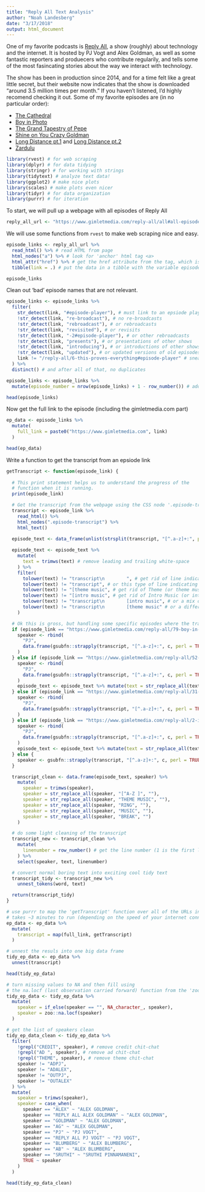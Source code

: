 ```yaml
---
title: "Reply All Text Analysis"
author: "Noah Landesberg"
date: "3/17/2018"
output: html_document
---
```


One of my favorite podcasts is [Reply All](https://www.gimletmedia.com/reply-all), a show (roughly) about technology and the internet. It is  hosted by PJ Vogt and Alex Goldman, as well as some fantastic reporters and produecers who contribute regularily, and tells some of the most fasincating stories about the way we interact with technology. 

The show has been in production since 2014, and for a time felt like a great little secret, but their website now indicates that the show is downloaded "around 3.5 million times per month." If you haven't listened, I'd highly recomend checking it out. Some of my favorite episodes are (in no particular order):

* [The Cathedral](https://www.gimletmedia.com/reply-all/50-the-cathedral#episode-player)  
* [Boy in Photo](https://www.gimletmedia.com/reply-all/79-boy-in-photo#episode-player)  
* [The Grand Tapestry of Pepe](https://www.gimletmedia.com/reply-all/77-the-grand-tapestry-of-pepe#episode-player)  
* [Shine on You Crazy Goldman](https://www.gimletmedia.com/reply-all/44-shine-on-you-crazy-goldman#episode-player)  
* [Long Distance pt.1](https://www.gimletmedia.com/reply-all/long-distance#episode-player) and [Long Distance pt.2](https://www.gimletmedia.com/reply-all/103-long-distance-part-ii#episode-player)  
* [Zardulu](https://www.gimletmedia.com/reply-all/zardulu#episode-player)  

```r
library(rvest) # for web scraping
library(dplyr) # for data tidying
library(stringr) # for working with strings
library(tidytext) # analyze text data!
library(ggplot2) # make nice plots
library(scales) # make plots even nicer
library(tidyr) # for data organization
library(purrr) # for iteration
```

To start, we will pull up a webpage with all episodes of Reply All
```r
reply_all_url <- "https://www.gimletmedia.com/reply-all/all#all-episodes-list"
```

We will use some functions from `rvest` to make web scraping nice and easy. 
```r
episode_links <- reply_all_url %>%
  read_html() %>% # read HTML from page
  html_nodes("a") %>% # look for 'anchor' html tag <a>
  html_attr("href") %>% # get the href attribute from the tag, which is where the hyperlink is stored
  tibble(link = .) # put the data in a tibble with the variable episode

episode_links
```
Clean out 'bad' episode names that are not relevant.

```r
episode_links <- episode_links %>%
  filter(
    str_detect(link, "#episode-player"), # must link to an epsiode player
    !str_detect(link, "re-broadcast"), # no re-broadcasts
    !str_detect(link, "rebroadcast"), # or rebroadcasts
    !str_detect(link, "revisited"), # or revisits
    !str_detect(link, "-2#episode-player"), # or other rebroadcasts
    !str_detect(link, "presents"), # or presentations of other shows
    !str_detect(link, "introducing"), # or introductions of other shows
    !str_detect(link, "updated"), # or updated versions of old episodes
    link != "/reply-all/6-this-proves-everything#episode-player" # sneaky update of an old episode
  ) %>%
  distinct() # and after all of that, no duplicates

episode_links <- episode_links %>% 
  mutate(episode_number = nrow(episode_links) + 1 - row_number()) # add in the episode number

head(episode_links)
```

Now get the full link to the episode (including the gimletmedia.com part)
```r
ep_data <- episode_links %>%
  mutate(
    full_link = paste0("https://www.gimletmedia.com", link)
  )

head(ep_data)
```

Write a function to get the transcript from an epsiode link
```r
getTranscript <- function(episode_link) {
  
  # This print statement helps us to understand the progress of the 
  # function when it is running.
  print(episode_link) 

  # Get the transcript from the webpage using the CSS node '.episode-transcript'
  transcript <- episode_link %>%
    read_html() %>%
    html_nodes(".episode-transcript") %>%
    html_text()

  episode_text <- data_frame(unlist(strsplit(transcript, "[^.a-z]+:", perl = T))) %>% setNames("text")
  
  episode_text <- episode_text %>% 
    mutate(
      text = trimws(text) # remove leading and trailing white-space
    ) %>%
    filter(
      tolower(text) != "transcript\n        ", # get rid of line indicating start of transcript
      tolower(text) != "transcript", # or this type of line indicating the start of transcript,
      tolower(text) != "[theme music", # get rid of Theme (or theme music)
      tolower(text) != "[intro music", # get rid of Intro Music (or intro music)
      tolower(text) != "transcript\n        [intro music", # or a mix of things
      tolower(text) != "transcript\n        [theme music" # or a different mix of things
    )

  # Ok this is gross, but handling some specific episodes where the transcript is not entered in a consistant way
  if (episode_link == "https://www.gimletmedia.com/reply-all/79-boy-in-photo#episode-player") {
    speaker <- rbind(
      "PJ", 
      data.frame(gsubfn::strapply(transcript, "[^.a-z]+:", c, perl = TRUE), stringsAsFactors = FALSE) %>% setNames("speaker")
    )
  } else if (episode_link == "https://www.gimletmedia.com/reply-all/52-raising-the-bar#episode-player") {
    speaker <- rbind(
      "PJ", 
      data.frame(gsubfn::strapply(transcript, "[^.a-z]+:", c, perl = TRUE), stringsAsFactors = FALSE) %>% setNames("speaker")
    )    
    episode_text <- episode_text %>% mutate(text = str_replace_all(text, "Transcript\n        PJ Vogt: ", ""))
  } else if (episode_link == "https://www.gimletmedia.com/reply-all/31-bonus-the-reddit-implosion-explainer#episode-player") {
    speaker <- rbind(
      "PJ", 
      data.frame(gsubfn::strapply(transcript, "[^.a-z]+:", c, perl = TRUE), stringsAsFactors = FALSE) %>% setNames("speaker")
    )
  } else if (episode_link == "https://www.gimletmedia.com/reply-all/2-instagram-for-doctors#episode-player") {
    speaker <- rbind(
      "PJ", 
      data.frame(gsubfn::strapply(transcript, "[^.a-z]+:", c, perl = TRUE), stringsAsFactors = FALSE) %>% setNames("speaker")
    )
    episode_text <- episode_text %>% mutate(text = str_replace_all(text, fixed("Transcript\n        [THEME SONG]PJ Vogt: "), ""))
  } else {
    speaker <- gsubfn::strapply(transcript, "[^.a-z]+:", c, perl = TRUE) %>% setNames("speaker")
  }

  transcript_clean <- data.frame(episode_text, speaker) %>%
    mutate(
      speaker = trimws(speaker),
      speaker = str_replace_all(speaker, "[^A-Z ]", ""),
      speaker = str_replace_all(speaker, "THEME MUSIC", ""),
      speaker = str_replace_all(speaker, "RING", ""),
      speaker = str_replace_all(speaker, "MUSIC", ""),
      speaker = str_replace_all(speaker, "BREAK", "")
    )

  # do some light cleaning of the transcript
  transcript_new <- transcript_clean %>%
    mutate(
      linenumber = row_number() # get the line number (1 is the first line, 2 is the second, etc.)
    ) %>%
    select(speaker, text, linenumber)

  # convert normal boring text into exciting cool tidy text
  transcript_tidy <- transcript_new %>%
    unnest_tokens(word, text)

  return(transcript_tidy)
}
```

```r
# use purrr to map the 'getTranscript' function over all of the URLs in the ep_data data frame
# takes ~3 minutes to run (depending on the speed of your internet connection)
ep_data <- ep_data %>%
  mutate(
    transcript = map(full_link, getTranscript)
  )

# unnest the resuls into one big data frame
tidy_ep_data <- ep_data %>%
  unnest(transcript)

head(tidy_ep_data)
```

```r
# turn missing values to NA and then fill using 
# the na.locf (last observation carried forward) function from the 'zoo' package
tidy_ep_data <- tidy_ep_data %>% 
  mutate(
    speaker = if_else(speaker == "", NA_character_, speaker),
    speaker = zoo::na.locf(speaker)
  )

# get the list of speakers clean
tidy_ep_data_clean <- tidy_ep_data %>%
  filter(
    !grepl("CREDIT", speaker), # remove credit chit-chat
    !grepl("AD ", speaker), # remove ad chit-chat
    !grepl("THEME", speaker), # remove theme chit-chat
    speaker != "ADPJ",
    speaker != "ADALEX",
    speaker != "OUTPJ",
    speaker != "OUTALEX"
  ) %>% 
  mutate(
    speaker = trimws(speaker),
    speaker = case_when(
      speaker == "ALEX" ~ "ALEX GOLDMAN",
      speaker == "REPLY ALL ALEX GOLDMAN" ~ "ALEX GOLDMAN",
      speaker == "GOLDMAN" ~ "ALEX GOLDMAN",
      speaker == "AG" ~ "ALEX GOLDMAN",
      speaker == "PJ" ~ "PJ VOGT",
      speaker == "REPLY ALL PJ VOGT" ~ "PJ VOGT",
      speaker == "BLUMBERG" ~ "ALEX BLUMBERG",
      speaker == "AB" ~ "ALEX BLUMBERG",
      speaker == "SRUTHI" ~ "SRUTHI PINNAMANENI",
      TRUE ~ speaker
    )
  )
```

```r
head(tidy_ep_data_clean)
```
